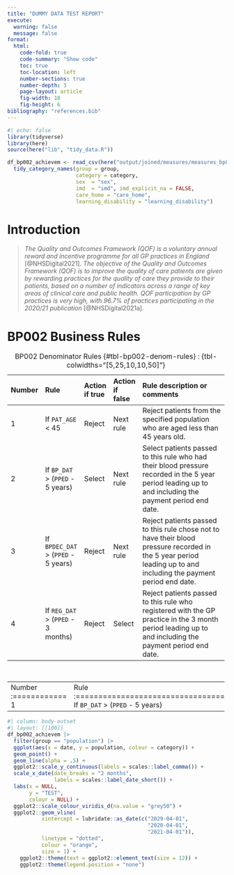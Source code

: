 ```yaml
---
title: "DUMMY DATA TEST REPORT"
execute:
  warning: false
  message: false
format:
  html:
    code-fold: true
    code-summary: "Show code"
    toc: true
    toc-location: left
    number-sections: true
    number-depth: 3
    page-layout: article
    fig-width: 10
    fig-height: 6
bibliography: "references.bib"
---
```


```r
#| echo: false
library(tidyverse)
library(here)
source(here("lib", "tidy_data.R"))
```

```r
df_bp002_achievem <- read_csv(here("output/joined/measures/measures_bp002_achievem.csv")) |>
  tidy_category_names(group = group, 
                      category = category, 
                      sex  = "sex",
                      imd  = "imd", imd_explicit_na = FALSE,
                      care_home = "care_home", 
                      learning_disability = "learning_disability")

```

# Introduction

> *The Quality and Outcomes Framework (QOF) is a voluntary annual reward and incentive programme for all GP practices in England* [@NHSDigital2021].
> *The objective of the Quality and Outcomes Framework (QOF) is to improve the quality of care patients are given by rewarding practices for the quality of care they provide to their patients, based on a number of indicators across a range of key areas of clinical care and public health.* *QOF participation by GP practices is very high, with 96.7% of practices participating in the 2020/21 publication* [@NHSDigital2021a].

# BP002 Business Rules

:::{.column-body-outset}
+-------------+-----------------------------------------+----------------+-----------------+-------------------------------------------------------------------------------------------------------------------------------------------------------------------+
| Number      | Rule                                    | Action if true | Action if false | Rule description or comments                                                                                                                                      |                                                                                                                                   
+:============+:========================================+:===============+:================+:==================================================================================================================================================================+
| 1           | If `PAT_AGE` \< 45                      | Reject         | Next rule       | Reject patients from the specified population who are aged less than 45 years old.                                                                                |
+-------------+-----------------------------------------+----------------+-----------------+-------------------------------------------------------------------------------------------------------------------------------------------------------------------+
| 2           | If `BP_DAT` \> (`PPED` - 5 years)       | Select         | Next rule       | Select patients passed to this rule who had their blood pressure recorded in the 5 year period leading up to and including the payment period end date.           |
+-------------+-----------------------------------------+----------------+-----------------+-------------------------------------------------------------------------------------------------------------------------------------------------------------------+
| 3           | If `BPDEC_DAT` \> (`PPED` - 5 years)    | Reject         | Next rule       | Reject patients passed to this rule chose not to have their blood pressure recorded in the 5 year period leading up to and including the payment period end date. |
+-------------+-----------------------------------------+----------------+-----------------+-------------------------------------------------------------------------------------------------------------------------------------------------------------------+
| 4           | If `REG_DAT` \> (`PPED` - 3 months)     | Reject         | Select          | Reject patients passed to this rule who registered with the GP practice in the 3 month period leading up to and including the payment period end date.            |
+-------------+-----------------------------------------+----------------+-----------------+-------------------------------------------------------------------------------------------------------------------------------------------------------------------+
: BP002 Denominator Rules {#tbl-bp002-denom-rules}
: {tbl-colwidths="[5,25,10,10,50]"}
:::

:::{.column-body-outset}
+-------------+-----------------------------------------+----------------+-----------------+-------------------------------------------------------------------------------------------------------------------------------------------------------------------+
| Number      | Rule                                    | Action if true | Action if false | Rule description or comments                                                                                                                                      |                                                                                                                                   
+:============+:========================================+:===============+:================+:==================================================================================================================================================================+
| 1           | If `BP_DAT` \> (`PPED` - 5 years)       | Select         | Reject          | Select patients from the denominator who had their blood pressure recorded in the 5 year period leading up to and including the payment period end date. Reject the remaining patients. |
+-------------+-----------------------------------------+----------------+-----------------+-------------------------------------------------------------------------------------------------------------------------------------------------------------------+
: BP002 Numerator Rule {#tbl-bp002-num-rules}
: {tbl-colwidths="[5,25,10,10,50]"}
:::

```r
#| column: body-outset
#| layout: [[100]]
df_bp002_achievem |>
  filter(group == "population") |>
  ggplot(aes(x = date, y = population, colour = category)) +
  geom_point() +
  geom_line(alpha = .5) +
  ggplot2::scale_y_continuous(labels = scales::label_comma()) +
  scale_x_date(date_breaks = "2 months",
               labels = scales::label_date_short()) +
  labs(x = NULL, 
       y = "TEST",
       colour = NULL) +
  ggplot2::scale_colour_viridis_d(na.value = "grey50") +
  ggplot2::geom_vline(
           xintercept = lubridate::as_date(c("2029-04-01",
                                             "2020-04-01",
                                             "2021-04-01")),
           linetype = "dotted",
           colour = "orange",
           size = 1) +
    ggplot2::theme(text = ggplot2::element_text(size = 12)) +
    ggplot2::theme(legend.position = "none")
```